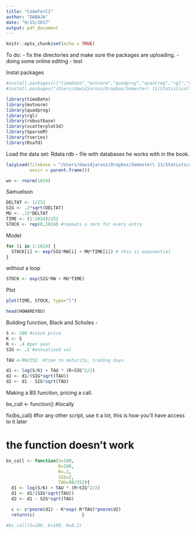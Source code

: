```yaml
---
title: "CodeForC1"
author: "DABAJA"
date: "9/15/2017"
output: pdf_document
---
```


```r
knitr::opts_chunk$set(echo = TRUE)
```

To do: 
- fix the directories and make sure the packages are uploading. 
- doing some online editing - test

Instal packages 
```r
#install.packages(c("timeDate","mvtnorm","quadprog","quantreg","rgl","robustbase","scatterplot3d","SparseM","tseries"))
#install.packages("/Users/dawidjarosz/Dropbox/Semester\ 11/Statistical\ Analysis\ of\ Financial\ Data/Class\ 1/Rsafd", repos = NULL, type="source")

library(timeDate)
library(mvtnorm)
library(quadprog)
library(rgl)
library(robustbase)
library(scatterplot3d)
library(SparseM)
library(tseries)
library(Rsafd)
```

Load the data set: Rdata rdb - file with databases he works with in the book. 
```r
lazyLoad(filebase = "/Users/dawidjarosz/Dropbox/Semester\ 11/Statistical\ Analysis\ of\ Financial\ Data/Class\ 1/Rsafd/data/Rdata", 
         envir = parent.frame())
```

```r
wn <- rnorm(1024)
```
Samuelson 
```r
DELTAT <- 1/252
SIG <- .2*sqrt(DELTAT)
MU <- .15*DELTAT
TIME <- (1:1024)/252
STOCK <- rep(0,1024) #repeats a zero for every entry 
```

Model
```r
for (i in 1:1024) {
  STOCK[i] <- exp(SIG*RW[i] + MU*TIME[i]) # this is exponential 
}
```

without a loop 

```r
STOCK <- exp(SIG*RW + MU*TIME)
```

Plot
```r
plot(TIME, STOCK, type="l")
```



```r
head(HOWAREYOU)
```

Building function, Black and Scholes - 

```r
S <- 100 #stock price 
K <- S 
R <- .4 #per year
SIG <- .2 #annualized vol 

TAU <-90/252  #time to maturity, trading days. 

d1 <- log(S/K) + TAU * (R+SIG^2/2)
d2 <- d1/(SIG*sqrt(TAU))
d2 <- d1 - SIG*sqrt(TAU)
```

Making a BS funciton, pricing a call. 

bs_call <- function() #locally 

fix(bs_call) #for any other script, use it a lot, this is how you'll have access to it later

# the function doesn't work 
```r
bs_call <- function(S=100, 
                    K=100,
                    R=.1,
                    SIG=2,
                    TAU=90/252){
  d1 <- log(S/K) + TAU * (R+SIG^2/2)
  d1 <- d1/(SIG*sqrt(TAU))
  d2 <- d1 - SIG*sqrt(TAU)

  c <- s*pnorm(d1) - K*exp(-R*TAU)*pnorm(d2)
  return(c)                  }
```

```r
#bs_call(S=109, K=109, R=0.2)
```

